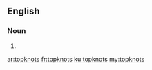 ==English==

===Noun===
{{head|en|plural}}

# {{plural of|topknot|lang=en}}

[[ar:topknots]]
[[fr:topknots]]
[[ku:topknots]]
[[my:topknots]]